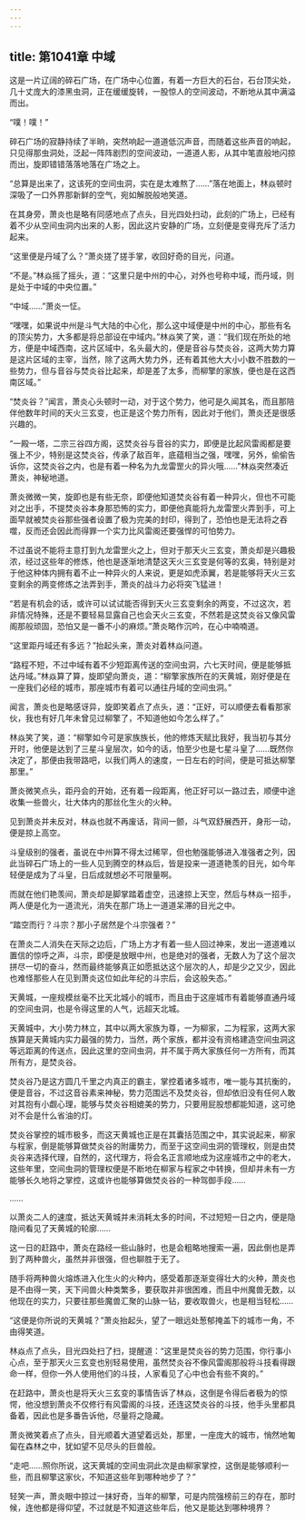 ```yaml
---
---
---
```

title: 第1041章 中域
---



这是一片辽阔的碎石广场，在广场中心位置，有着一方巨大的石台，石台顶尖处，几十丈庞大的漆黑虫洞，正在缓缓旋转，一股惊人的空间波动，不断地从其中满溢而出。

“噗！噗！”

碎石广场的寂静持续了半晌，突然响起一道道低沉声音，而随着这些声音的响起，只见得那虫洞处，泛起一阵阵剧烈的空间波动，一道道人影，从其中笔直般地闪掠而出，旋即错错落落地落在广场之上。

“总算是出来了，这该死的空间虫洞，实在是太难熬了……”落在地面上，林焱顿时深吸了一口外界那新鲜的空气，宛如解脱般地笑道。

在其身旁，萧炎也是略有同感地点了点头，目光四处扫动，此刻的广场上，已经有着不少从空间虫洞内出来的人影，因此这片安静的广场，立刻便是变得充斥了活力起来。

“这里便是丹域了么？”萧炎搓了搓手掌，收回好奇的目光，问道。

“不是。”林焱摇了摇头，道：“这里只是中州的中心，对外也号称中域，而丹域，则是处于中域的中央位置。”

“中域……”萧炎一怔。

“嘿嘿，如果说中州是斗气大陆的中心化，那么这中域便是中州的中心，那些有名的顶尖势力，大多都是将总部设在中域内。”林焱笑了笑，道：“我们现在所处的地方，便是中域西南，这片区域中，名头最大的，便是音谷与焚炎谷，这两大势力算是这片区域的主宰，当然，除了这两大势力外，还有着其他大大小小数不胜数的一些势力，但与音谷与焚炎谷比起来，却是差了太多，而柳擎的家族，便也是在这西南区域。”

“焚炎谷？”闻言，萧炎心头顿时一动，对于这个势力，他可是久闻其名，而且那陪伴他数年时间的天火三玄变，也正是这个势力所有，因此对于他们，萧炎还是很感兴趣的。

“一殿一塔，二宗三谷四方阁，这焚炎谷与音谷的实力，即便是比起风雷阁都是要强上不少，特别是这焚炎谷，传承了敌百年，底蕴相当之强，嘿嘿，另外，偷偷告诉你，这焚炎谷之内，也是有着一种名为九龙雷罡火的异火哦……”林焱突然凑近萧炎，神秘地道。

萧炎微微一笑，旋即也是有些无奈，即便他知道焚炎谷有着一种异火，但也不可能对之出手，不提焚炎谷本身那恐怖的实力，即便他真能将九龙雷罡火弄到手，可上面早就被焚炎谷那些强者设置了极为完美的封印，得到了，恐怕也是无法将之吞噬，反而还会因此而得罪一个实力比风雷阁还要强悍的可怕势力。

不过虽说不能将主意打到九龙雷罡火之上，但对于那天火三玄变，萧炎却是兴趣极浓，经过这些年的修炼，他也是逐渐地清楚这天火三玄变是何等的玄奥，特别是对于他这种体内拥有着不止一种异火的人来说，更是如虎添翼，若是能够将天火三玄变剩余的两变修炼之法弄到手，萧炎的战斗力必将突飞猛进！

“若是有机会的话，或许可以试试能否得到天火三玄变剩余的两变，不过这次，若非情况特殊，还是不要轻易显露自己也会天火三玄变，不然若是这焚炎谷又像风雷阁那般顽固，恐怕又是一番不小的麻烦。”萧炎略作沉吟，在心中喃喃道。

“这里距丹域还有多远？”抬起头来，萧炎对着林焱问道。

“路程不短，不过中域有着不少短距离传送的空间虫洞，六七天时间，便是能够抵达丹域。”林焱算了算，旋即望向萧炎，道：“柳擎家族所在的天黄城，刚好便是在一座我们必经的城市，那座城市有着可以通往丹域的空间虫洞。”

闻言，萧炎也是略感讶异，旋即笑着点了点头，道：“正好，可以顺便去看看那家伙，我也有好几年未曾见过柳擎了，不知道他如今怎么样了。”

林焱笑了笑，道：“柳擎如今可是家族族长，他的修炼天赋比我好，我当初与其分开时，他便是达到了三星斗皇层次，如今的话，怕至少也是七星斗皇了……既然你决定了，那便由我带路吧，以我们两人的速度，一日左右的时间，便是可抵达柳擎那里。”

萧炎微笑点头，距丹会的开始，还有着一段距离，他正好可以一路过去，顺便中途收集一些兽火，壮大体内的那丝化生火的火种。

见到萧炎并未反对，林焱也就不再废话，背间一颤，斗气双舒展西开，身形一动，便是掠上高空。

斗皇级别的强者，虽说在中州算不得太过稀罕，但也勉强能够进入准强者之列，因此当碎石广场上的一些人见到腾空的林焱后，皆是投来一道道艳羡的目光，如今年轻便是成为了斗皇，日后成就想必不可限量啊。

而就在他们艳羡间，萧炎却是脚掌踏着虚空，迅速掠上天空，然后与林焱一招手，两人便是化为一道流光，消失在那广场上一道道呆滞的目光之中。

“踏空而行？斗宗？那小子居然是个斗宗强者？”

在萧炎二人消失在天际之边后，广场上方才有着一些人回过神来，发出一道道难以置信的惊呼之声，斗宗，即便是放眼中州，也是绝对的强者，无数人为了这个层次拼尽一切的奋斗，然而最终能够真正如愿抵达这个层次的人，却是少之又少，因此也难怪那些人在见到萧炎这位如此年纪的斗宗后，会这般失态。”

天黄城，一座规模丝毫不比天北城小的城市，而且由于这座城市有着能够直通丹域的空间虫洞，也是令得这里的人气，远超天北城。

天黄城中，大小势力林立，其中以两大家族为尊，一为柳家，二为程家，这两大家族算是天黄城内实力最强的势力，当然，两个家族，都并没有资格建造空间虫洞这等远距离的传送点，因此这里的空间虫洞，并不属于两大家族任何一方所有，而其所有方，是焚炎谷。

焚炎谷乃是这方圆几千里之内真正的霸主，掌控着诸多城市，唯一能与其抗衡的，便是音谷，不过这音谷素来神秘，势力范围远不及焚炎谷，但却依旧没有任何人敢对其抱有小觑心理，能够与焚炎谷相媲美的势力，只要用屁股想都能知道，这可绝对不会是什么省油的灯。

焚炎谷掌控的城市极多，而这天黄城也正是在其囊括范围之中，其实说起来，柳家与程家，倒是能够算做焚炎谷的附庸势力，而至于这空间虫洞的管理权，则是由焚炎谷来选择代理，自然的，这代理方，将会名正言顺地成为这座城市之中的老大，这些年里，空间虫洞的管理权便是不断地在柳家与程家之中转换，但却并未有一方能够长久地将之掌控，这或许也能够算做焚炎谷的一种驾御手段……

……

以萧炎二人的速度，抵达天黄城并未消耗太多的时间，不过短短一日之内，便是隐隐间看见了天黄城的轮廓……

这一日的赶路中，萧炎在路经一些山脉时，也是会粗略地搜索一遍，因此倒也是弄到了两种兽火，虽然并非很强，但也聊胜于无了。

随手将两种兽火熔炼进入化生火的火种内，感受着那逐渐变得壮大的火种，萧炎也是不由得一笑，天下间兽火种类繁多，要获取并非很困难，而且中州魔兽无数，以他现在的实力，只要往那些魔兽汇聚的山脉一钻，要收取兽火，也是相当轻松……

“这便是你所说的天黄城？”萧炎抬起头，望了一眼远处葱郁掩盖下的城市一角，不由得笑道。

林焱点了点头，目光四处扫了扫，提醒道：“这里是焚炎谷的势力范围，你行事小心点，至于那天火三玄变也别轻易使用，虽然焚炎谷不像风雷阁那般将斗技看得跟命一样，但你一外人使用他们的斗技，人家看见了心中也会有些不爽的。”

在赶路中，萧炎也是将天火三玄变的事情告诉了林焱，这倒是令得后者极为的惊愕，他没想到萧炎不仅修行有风雷阁的斗技，还连这焚炎谷的斗技，他手头里都具备着，因此也是多番告诉他，尽量将之隐藏。

萧炎微笑着点了点头，目光顺着大道望着远处，那里，一座庞大的城市，悄然地匍匐在森林之中，犹如望不见尽头的巨兽般。

“走吧……照你所说，这天黄城的空间虫洞此次是由柳家掌控，这倒是能够顺利一些，而且柳擎这家伙，不知道这些年到哪种地步了？”

轻笑一声，萧炎眼中掠过一抹好奇，当年的柳擎，可是内院强榜前三的存在，那时候，连他都是得仰望，不过就是不知道这些年后，他又是能达到哪种境界？
